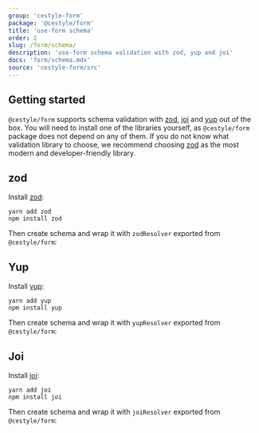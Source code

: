 ```yaml
---
group: 'cestyle-form'
package: '@cestyle/form'
title: 'use-form schema'
order: 2
slug: /form/schema/
description: 'use-form schema validation with zod, yup and joi'
docs: 'form/schema.mdx'
source: 'cestyle-form/src'
---
```



## Getting started

`@cestyle/form` supports schema validation with [zod](https://www.npmjs.com/package/zod), [joi](https://www.npmjs.com/package/joi) and [yup](https://www.npmjs.com/package/yup) out of the box.
You will need to install one of the libraries yourself, as `@cestyle/form` package does not depend on any of them.
If you do not know what validation library to choose, we recommend choosing [zod](https://www.npmjs.com/package/zod)
as the most modern and developer-friendly library.

## zod

Install [zod](https://www.npmjs.com/package/zod):

```
yarn add zod
npm install zod
```

Then create schema and wrap it with `zodResolver` exported from `@cestyle/form`:

<Demo data={FormDemos.zod} />

## Yup

Install [yup](https://www.npmjs.com/package/yup):

```
yarn add yup
npm install yup
```

Then create schema and wrap it with `yupResolver` exported from `@cestyle/form`:

<Demo data={FormDemos.yup} />

## Joi

Install [joi](https://www.npmjs.com/package/joi):

```
yarn add joi
npm install joi
```

Then create schema and wrap it with `joiResolver` exported from `@cestyle/form`:

<Demo data={FormDemos.joi} />
